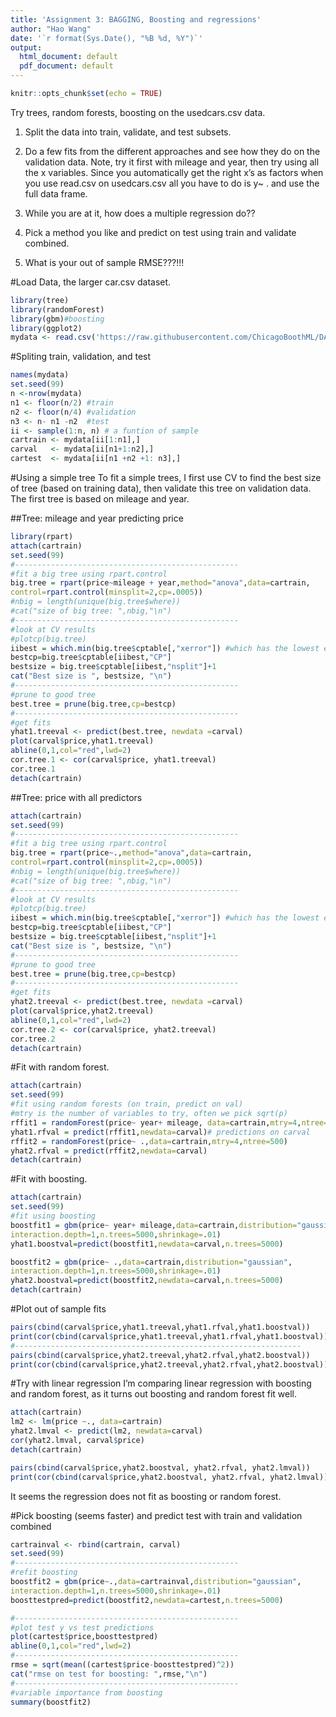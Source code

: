 ---
title: 'Assignment 3: BAGGING, Boosting and regressions'
author: "Hao Wang"
date: '`r format(Sys.Date(), "%B %d, %Y")`'
output:
  html_document: default
  pdf_document: default
---

```{r setup, include=FALSE}
knitr::opts_chunk$set(echo = TRUE)
```

Try trees, random forests, boosting on the usedcars.csv data.

1. Split the data into train, validate, and test subsets.

2. Do a few fits from the different approaches and see how they do
on the validation data. 
Note, try it first with mileage and year, then try using all the x
variables.
Since you automatically get the right x's as factors when you use
read.csv on usedcars.csv all you have to do is y~ . and use the
full data frame.

3. While you are at it, how does a multiple regression do??

4. Pick a method you like and predict on test using train and validate
combined.

5. What is your out of sample RMSE???!!!


#Load Data, the larger car.csv dataset.
```{r, message=FALSE}
library(tree)
library(randomForest)
library(gbm)#boosting
library(ggplot2)
mydata <- read.csv('https://raw.githubusercontent.com/ChicagoBoothML/DATA___UsedCars/master/UsedCars.csv', sep= ",")
```

#Spliting train, validation, and test
```{r, message=FALSE}
names(mydata)
set.seed(99)
n <-nrow(mydata)
n1 <- floor(n/2) #train
n2 <- floor(n/4) #validation
n3 <- n- n1 -n2  #test
ii <- sample(1:n, n) # a funtion of sample
cartrain <- mydata[ii[1:n1],]
carval   <- mydata[ii[n1+1:n2],]
cartest  <- mydata[ii[n1 +n2 +1: n3],]
```

#Using a simple tree
To fit a simple trees, I first use CV to find the best size of tree (based on training data), then validate this tree on validation data. The first tree is based on mileage and year.

##Tree: mileage and year predicting price
```{r, message=FALSE}
library(rpart)
attach(cartrain)
set.seed(99)
#--------------------------------------------------
#fit a big tree using rpart.control
big.tree = rpart(price~mileage + year,method="anova",data=cartrain,
control=rpart.control(minsplit=2,cp=.0005))
#nbig = length(unique(big.tree$where))
#cat("size of big tree: ",nbig,"\n")
#--------------------------------------------------
#look at CV results
#plotcp(big.tree)
iibest = which.min(big.tree$cptable[,"xerror"]) #which has the lowest error
bestcp=big.tree$cptable[iibest,"CP"]
bestsize = big.tree$cptable[iibest,"nsplit"]+1
cat("Best size is ", bestsize, "\n")
#--------------------------------------------------
#prune to good tree
best.tree = prune(big.tree,cp=bestcp)
#--------------------------------------------------
#get fits
yhat1.treeval <- predict(best.tree, newdata =carval)
plot(carval$price,yhat1.treeval)
abline(0,1,col="red",lwd=2)
cor.tree.1 <- cor(carval$price, yhat1.treeval)
cor.tree.1
detach(cartrain)
```


##Tree: price with all predictors
```{r, message=FALSE}
attach(cartrain)
set.seed(99)
#--------------------------------------------------
#fit a big tree using rpart.control
big.tree = rpart(price~.,method="anova",data=cartrain,
control=rpart.control(minsplit=2,cp=.0005))
#nbig = length(unique(big.tree$where))
#cat("size of big tree: ",nbig,"\n")
#--------------------------------------------------
#look at CV results
#plotcp(big.tree)
iibest = which.min(big.tree$cptable[,"xerror"]) #which has the lowest error
bestcp=big.tree$cptable[iibest,"CP"]
bestsize = big.tree$cptable[iibest,"nsplit"]+1
cat("Best size is ", bestsize, "\n")
#--------------------------------------------------
#prune to good tree
best.tree = prune(big.tree,cp=bestcp)
#--------------------------------------------------
#get fits
yhat2.treeval <- predict(best.tree, newdata =carval)
plot(carval$price,yhat2.treeval)
abline(0,1,col="red",lwd=2)
cor.tree.2 <- cor(carval$price, yhat2.treeval)
cor.tree.2
detach(cartrain)
```

#Fit with random forest.
```{r, message=FALSE, warning=FALSE}
attach(cartrain)
set.seed(99)
#fit using random forests (on train, predict on val)
#mtry is the number of variables to try, often we pick sqrt(p)
rffit1 = randomForest(price~ year+ mileage, data=cartrain,mtry=4,ntree=500)
yhat1.rfval = predict(rffit1,newdata=carval)# predictions on carval
rffit2 = randomForest(price~ .,data=cartrain,mtry=4,ntree=500)
yhat2.rfval = predict(rffit2,newdata=carval)
detach(cartrain)
```


#Fit with boosting.
```{r, message=FALSE, warning=FALSE}
attach(cartrain)
set.seed(99)
#fit using boosting
boostfit1 = gbm(price~ year+ mileage,data=cartrain,distribution="gaussian",
interaction.depth=1,n.trees=5000,shrinkage=.01)
yhat1.boostval=predict(boostfit1,newdata=carval,n.trees=5000)

boostfit2 = gbm(price~ .,data=cartrain,distribution="gaussian",
interaction.depth=1,n.trees=5000,shrinkage=.01)
yhat2.boostval=predict(boostfit2,newdata=carval,n.trees=5000)
detach(cartrain)
```


#Plot out of sample fits
```{r}
pairs(cbind(carval$price,yhat1.treeval,yhat1.rfval,yhat1.boostval))
print(cor(cbind(carval$price,yhat1.treeval,yhat1.rfval,yhat1.boostval)))
#----------------------------------------------------------------
pairs(cbind(carval$price,yhat2.treeval,yhat2.rfval,yhat2.boostval))
print(cor(cbind(carval$price,yhat2.treeval,yhat2.rfval,yhat2.boostval)))
```

#Try with linear regression
I'm comparing linear regression with boosting and random forest, as it turns out boosting and random forest fit well.

```{r, message = FALSE, warning=FALSE}
attach(cartrain)
lm2 <- lm(price ~., data=cartrain)
yhat2.lmval <- predict(lm2, newdata=carval)
cor(yhat2.lmval, carval$price)
detach(cartrain)
```
```{r}
pairs(cbind(carval$price,yhat2.boostval, yhat2.rfval, yhat2.lmval))
print(cor(cbind(carval$price,yhat2.boostval, yhat2.rfval, yhat2.lmval)))
```

It seems the regression does not fit as boosting or random forest. 


#Pick boosting (seems faster) and predict test with train and validation combined

```{r}
cartrainval <- rbind(cartrain, carval)
set.seed(99)
#--------------------------------------------------
#refit boosting
boostfit2 = gbm(price~.,data=cartrainval,distribution="gaussian",
interaction.depth=1,n.trees=5000,shrinkage=.01)
boosttestpred=predict(boostfit2,newdata=cartest,n.trees=5000)

#--------------------------------------------------
#plot test y vs test predictions
plot(cartest$price,boosttestpred)
abline(0,1,col="red",lwd=2)
#--------------------------------------------------
rmse = sqrt(mean((cartest$price-boosttestpred)^2))
cat("rmse on test for boosting: ",rmse,"\n")
#--------------------------------------------------
#variable importance from boosting
summary(boostfit2)
```




